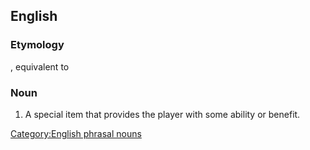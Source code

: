 {{also|powerup|power up}}
==English==
{{swp}}

===Etymology===
{{cal|en|ja|パワーアップ|tr=pawā-appu}}, equivalent to {{uder|en|en|-}} {{com|en|power|up}}

===Noun===
{{en-noun|head=[[power]]-[[up]]}}

# {{lb|en|video games}} A special item that provides the player with some ability or benefit.
[[Category:English phrasal nouns]]
